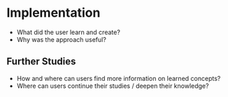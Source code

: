 # Implementation

- What did the user learn and create?
- Why was the approach useful?

## Further Studies

- How and where can users find more information on learned concepts?
- Where can users continue their studies / deepen their knowledge?
